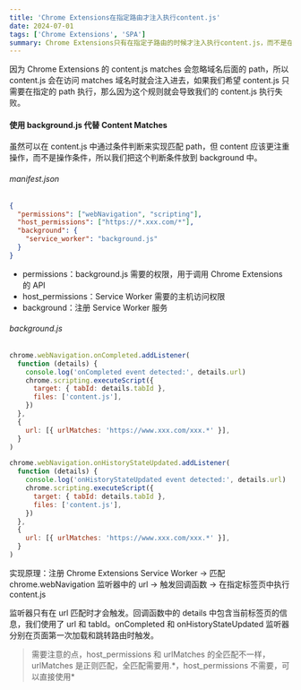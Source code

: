 ```yaml
---
title: 'Chrome Extensions在指定路由才注入执行content.js'
date: 2024-07-01
tags: ['Chrome Extensions', 'SPA']
summary: Chrome Extensions只有在指定子路由的时候才注入执行content.js，而不是在访问matches域名时注入执行
---
```


因为 Chrome Extensions 的 content.js matches 会忽略域名后面的 path，所以 content.js 会在访问 matches 域名时就会注入进去，如果我们希望 content.js 只需要在指定的 path 执行，那么因为这个规则就会导致我们的 content.js 执行失败。

#### 使用 background.js 代替 Content Matches

虽然可以在 content.js 中通过条件判断来实现匹配 path，但 content 应该更注重操作，而不是操作条件，所以我们把这个判断条件放到 background 中。

###### manifest.json

```json
{
  "permissions": ["webNavigation", "scripting"],
  "host_permissions": ["https://*.xxx.com/*"],
  "background": {
    "service_worker": "background.js"
  }
}
```

- permissions：background.js 需要的权限，用于调用 Chrome Extensions 的 API
- host_permissions：Service Worker 需要的主机访问权限
- background：注册 Service Worker 服务

###### background.js

```javascript
chrome.webNavigation.onCompleted.addListener(
  function (details) {
    console.log('onCompleted event detected:', details.url)
    chrome.scripting.executeScript({
      target: { tabId: details.tabId },
      files: ['content.js'],
    })
  },
  {
    url: [{ urlMatches: 'https://www.xxx.com/xxx.*' }],
  }
)

chrome.webNavigation.onHistoryStateUpdated.addListener(
  function (details) {
    console.log('onHistoryStateUpdated event detected:', details.url)
    chrome.scripting.executeScript({
      target: { tabId: details.tabId },
      files: ['content.js'],
    })
  },
  {
    url: [{ urlMatches: 'https://www.xxx.com/xxx.*' }],
  }
)
```

实现原理：注册 Chrome Extensions Service Worker → 匹配 chrome.webNavigation 监听器中的 url → 触发回调函数 → 在指定标签页中执行 content.js

监听器只有在 url 匹配时才会触发。回调函数中的 details 中包含当前标签页的信息，我们使用了 url 和 tabId。onCompleted 和 onHistoryStateUpdated 监听器分别在页面第一次加载和跳转路由时触发。

> 需要注意的点，host_permissions 和 urlMatches 的全匹配不一样，urlMatches 是正则匹配，全匹配需要用.\*，host_permissions 不需要，可以直接使用\*
